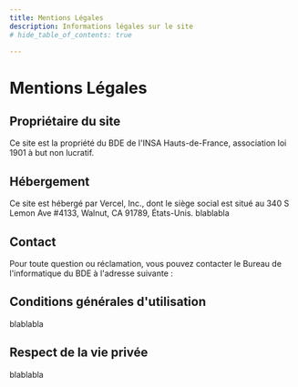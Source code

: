 ---
title: Mentions Légales
description: Informations légales sur le site
# hide_table_of_contents: true

---

# Mentions Légales

## Propriétaire du site

Ce site est la propriété du BDE de l'INSA Hauts-de-France, association loi 1901 à but non lucratif.

## Hébergement

Ce site est hébergé par Vercel, Inc., dont le siège social est situé au 340 S Lemon Ave #4133, Walnut, CA 91789, États-Unis. blablabla

## Contact

Pour toute question ou réclamation, vous pouvez contacter le Bureau de l'informatique du BDE à l'adresse suivante : 

## Conditions générales d'utilisation

blablabla

## Respect de la vie privée

blablabla

